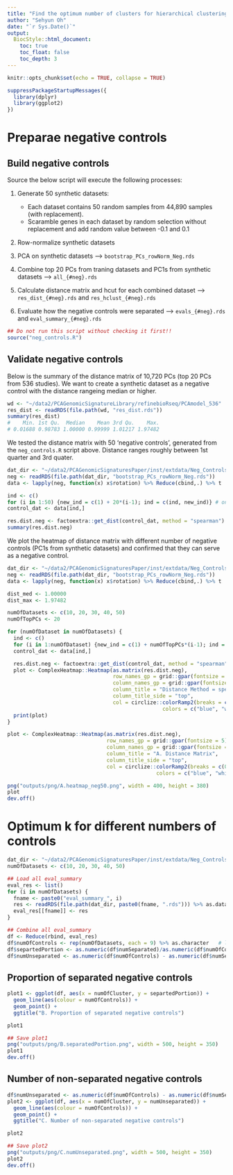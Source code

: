 ```yaml
---
title: "Find the optimum number of clusters for hierarchical clustering"
author: "Sehyun Oh"
date: "`r Sys.Date()`"
output:
  BiocStyle::html_document:
    toc: true
    toc_float: false
    toc_depth: 3
---
```


```r
knitr::opts_chunk$set(echo = TRUE, collapse = TRUE)
```

```r
suppressPackageStartupMessages({
  library(dplyr)
  library(ggplot2)
})
```

# Preparae negative controls
## Build negative controls
Source the below script will execute the following processes:    

1. Generate 50 synthetic datasets:   
   - Each dataset contains 50 random samples from 44,890 samples (with replacement).   
   - Scaramble genes in each dataset by random selection without replacement and
   add random value between -0.1 and 0.1   
   
2. Row-normalize synthetic datasets   

3. PCA on synthetic datasets --> `bootstrap_PCs_rowNorm_Neg.rds`   

4. Combine top 20 PCs from traning datasets and PC1s from synthetic datasets --> `all_{#neg}.rds`   

5. Calculate distance matrix and hcut for each combined dataset --> `res_dist_{#neg}.rds` and `res_hclust_{#neg}.rds`   

6. Evaluate how the negative controls were separated --> `evals_{#neg}.rds` and `eval_summary_{#neg}.rds`   

```r
## Do not run this script without checking it first!!
source("neg_controls.R")
```


## Validate negative controls
Below is the summary of the distance matrix of 10,720 PCs (top 20 PCs from 536 studies).
We want to create a synthetic dataset as a negative control with the distance 
rangeing median or higher.

```r
wd <- "~/data2/PCAGenomicSignatureLibrary/refinebioRseq/PCAmodel_536"
res_dist <- readRDS(file.path(wd, "res_dist.rds"))
summary(res_dist)
#    Min. 1st Qu.  Median    Mean 3rd Qu.    Max.
# 0.01688 0.98783 1.00000 0.99999 1.01217 1.97482
```

We tested the distance matrix with 50 'negative controls', generated from the 
`neg_controls.R` script above. Distance ranges roughly between 1st quarter and 3rd quater. 

```r
dat_dir <- "~/data2/PCAGenomicSignaturesPaper/inst/extdata/Neg_Controls"
neg <- readRDS(file.path(dat_dir, "bootstrap_PCs_rowNorm_Neg.rds"))
data <- lapply(neg, function(x) x$rotation) %>% Reduce(cbind,.) %>% t

ind <- c()
for (i in 1:50) {new_ind = c(1) + 20*(i-1); ind = c(ind, new_ind)} # only PC1s
control_dat <- data[ind,]

res.dist.neg <- factoextra::get_dist(control_dat, method = "spearman")
summary(res.dist.neg)
```

We plot the heatmap of distance matrix with different number of negative controls
(PC1s from synthetic datasets) and confirmed that they can serve as a negative control.

```r
dat_dir <- "~/data2/PCAGenomicSignaturesPaper/inst/extdata/Neg_Controls"
neg <- readRDS(file.path(dat_dir, "bootstrap_PCs_rowNorm_Neg.rds"))
data <- lapply(neg, function(x) x$rotation) %>% Reduce(cbind,.) %>% t

dist_med <- 1.00000
dist_max <- 1.97482

numOfDatasets <- c(10, 20, 30, 40, 50)
numOfTopPCs <- 20

for (numOfDataset in numOfDatasets) {
  ind <- c()
  for (i in 1:numOfDataset) {new_ind = c(1) + numOfTopPCs*(i-1); ind = c(ind, new_ind)}
  control_dat <- data[ind,]

  res.dist.neg <- factoextra::get_dist(control_dat, method = "spearman")
  plot <- ComplexHeatmap::Heatmap(as.matrix(res.dist.neg),
                                  row_names_gp = grid::gpar(fontsize = 5),
                                  column_names_gp = grid::gpar(fontsize = 5),
                                  column_title = "Distance Method = spearman",
                                  column_title_side = "top",
                                  col = circlize::colorRamp2(breaks = c(0, dist_med, dist_max), 
                                                  colors = c("blue", "white", "red")))
  print(plot)
}
```

```r
plot <- ComplexHeatmap::Heatmap(as.matrix(res.dist.neg),
                                row_names_gp = grid::gpar(fontsize = 5),
                                column_names_gp = grid::gpar(fontsize = 5),
                                column_title = "A. Distance Matrix",
                                column_title_side = "top",
                                col = circlize::colorRamp2(breaks = c(0, dist_med, dist_max), 
                                                colors = c("blue", "white", "red")))

png("outputs/png/A.heatmap_neg50.png", width = 400, height = 380)
plot
dev.off()
```



# Optimum k for different numbers of controls
```r
dat_dir <- "~/data2/PCAGenomicSignaturesPaper/inst/extdata/Neg_Controls"
numOfDatasets <- c(10, 20, 30, 40, 50)

## Load all eval_summary
eval_res <- list()
for (i in numOfDatasets) {
  fname <- paste0("eval_summary_", i)
  res <- readRDS(file.path(dat_dir, paste0(fname, ".rds"))) %>% as.data.frame 
  eval_res[[fname]] <- res
}

## Combine all eval_summary
df <- Reduce(rbind, eval_res) 
df$numOfControls <- rep(numOfDatasets, each = 9) %>% as.character   # length(k_range) = 9
df$separtedPortion <- as.numeric(df$numSeparated)/as.numeric(df$numOfControls)
df$numUnseparated <- as.numeric(df$numOfControls) - as.numeric(df$numSeparated)
```

## Proportion of separated negative controls
```r
plot1 <- ggplot(df, aes(x = numOfCluster, y = separtedPortion)) + 
  geom_line(aes(colour = numOfControls)) + 
  geom_point() + 
  ggtitle("B. Proportion of separated negative controls")

plot1

## Save plot1
png("outputs/png/B.separatedPortion.png", width = 500, height = 350)
plot1
dev.off()
```

## Number of non-separated negative controls
```r
df$numUnseparated <- as.numeric(df$numOfControls) - as.numeric(df$numSeparated)
plot2 <- ggplot(df, aes(x = numOfCluster, y = numUnseparated)) + 
  geom_line(aes(colour = numOfControls)) + 
  geom_point() + 
  ggtitle("C. Number of non-separated negative controls")

plot2

## Save plot2
png("outputs/png/C.numUnseparated.png", width = 500, height = 350)
plot2
dev.off()
```




